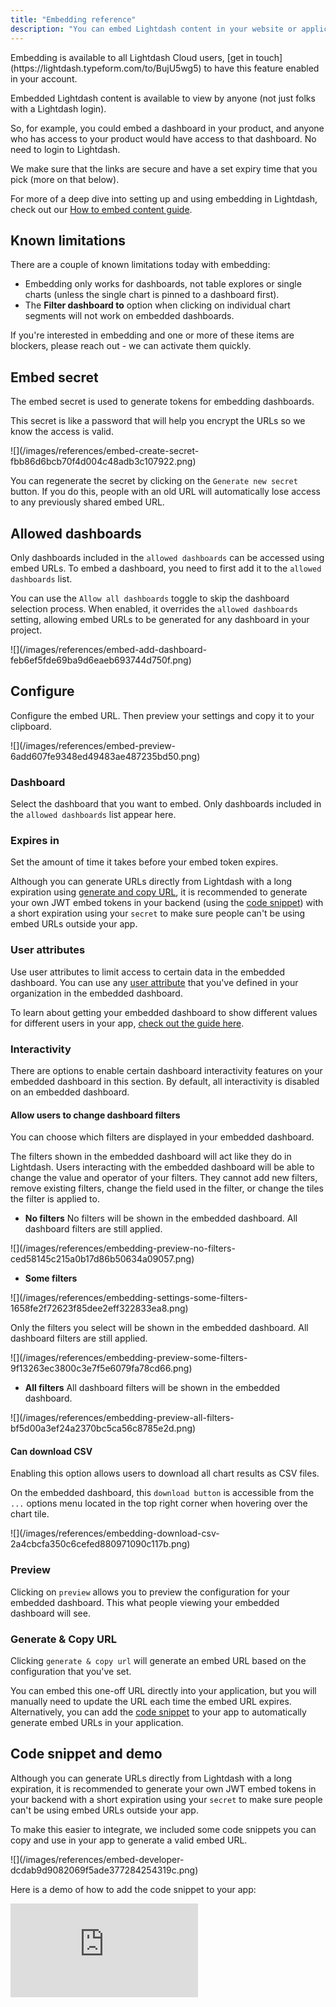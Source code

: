 ```yaml
---
title: "Embedding reference"
description: "You can embed Lightdash content in your website or application securely using Lightdash embedding."
---
```


<Info>
  Embedding is available to all Lightdash Cloud users, [get in touch](https://lightdash.typeform.com/to/BujU5wg5) to have this feature enabled in your account.
</Info>

Embedded Lightdash content is available to view by anyone (not just folks with a Lightdash login).

So, for example, you could embed a dashboard in your product, and anyone who has access to your product would have access to that dashboard. No need to login to Lightdash.

We make sure that the links are secure and have a set expiry time that you pick (more on that below).

For more of a deep dive into setting up and using embedding in Lightdash, check out our [How to embed content guide](/guides/how-to-embed-content).

## Known limitations

There are a couple of known limitations today with embedding:

- Embedding only works for dashboards, not table explores or single charts (unless the single chart is pinned to a dashboard first).
- The **Filter dashboard to** option when clicking on individual chart segments will not work on embedded dashboards.

If you're interested in embedding and one or more of these items are blockers, please reach out - we can activate them quickly. 

## Embed secret

The embed secret is used to generate tokens for embedding dashboards.

This secret is like a password that will help you encrypt the URLs so we know the access is valid.

<Frame>
  ![](/images/references/embed-create-secret-fbb86d6bcb70f4d004c48adb3c107922.png)
</Frame>

You can regenerate the secret by clicking on the `Generate new secret` button. If you do this, people with an old URL will automatically lose access to any previously shared embed URL.

## Allowed dashboards

Only dashboards included in the `allowed dashboards` can be accessed using embed URLs. To embed a dashboard, you need to first add it to the `allowed dashboards` list.

You can use the `Allow all dashboards` toggle to skip the dashboard selection process. When enabled, it overrides the `allowed dashboards` setting, allowing embed URLs to be generated for any dashboard in your project.

<Frame>
  ![](/images/references/embed-add-dashboard-feb6ef5fde69ba9d6eaeb693744d750f.png)
</Frame>

## Configure

Configure the embed URL. Then preview your settings and copy it to your clipboard.

<Frame>
  ![](/images/references/embed-preview-6add607fe9348ed49483ae487235bd50.png)
</Frame>

### Dashboard

Select the dashboard that you want to embed. Only dashboards included in the `allowed dashboards` list appear here.

### Expires in

Set the amount of time it takes before your embed token expires.

Although you can generate URLs directly from Lightdash with a long expiration using [generate and copy URL](#generate--copy-url), it is recommended to generate your own JWT embed tokens in your backend (using the [code snippet](#code-snippet)) with a short expiration using your `secret` to make sure people can't be using embed URLs outside your app.

### User attributes

Use user attributes to limit access to certain data in the embedded dashboard. You can use any [user attribute](/references/user-attributes) that you've defined in your organization in the embedded dashboard.

To learn about getting your embedded dashboard to show different values for different users in your app, [check out the guide here](/guides/how-to-embed-content#i-want-to-have-my-embedded-dashboard-show-different-values-for-different-users-in-my-app).

### Interactivity

There are options to enable certain dashboard interactivity features on your embedded dashboard in this section. By default, all interactivity is disabled on an embedded dashboard.

#### Allow users to change dashboard filters

You can choose which filters are displayed in your embedded dashboard.

The filters shown in the embedded dashboard will act like they do in Lightdash. Users interacting with the embedded dashboard will be able to change the value and operator of your filters. They cannot add new filters, remove existing filters, change the field used in the filter, or change the tiles the filter is applied to.

- **No filters**
  No filters will be shown in the embedded dashboard. All dashboard filters are still applied.

<Frame>
  ![](/images/references/embedding-preview-no-filters-ced58145c215a0b17d86b50634a09057.png)
</Frame>

- **Some filters**

<Frame>
  ![](/images/references/embedding-settings-some-filters-1658fe2f72623f85dee2eff322833ea8.png)
</Frame>

Only the filters you select will be shown in the embedded dashboard. All dashboard filters are still applied.

<Frame>
  ![](/images/references/embedding-preview-some-filters-9f13263ec3800c3e7f5e6079fa78cd66.png)
</Frame>

- **All filters**
  All dashboard filters will be shown in the embedded dashboard.

<Frame>
  ![](/images/references/embedding-preview-all-filters-bf5d00a3ef24a2370bc5ca56c8785e2d.png)
</Frame>

#### Can download CSV

Enabling this option allows users to download all chart results as CSV files.

On the embedded dashboard, this `download button` is accessible from the `...` options menu located in the top right corner when hovering over the chart tile.

<Frame>
  ![](/images/references/embedding-download-csv-2a4cbcfa350c6cefed880971090c117b.png)
</Frame>

### Preview

Clicking on `preview` allows you to preview the configuration for your embedded dashboard. This what people viewing your embedded dashboard will see.

### Generate & Copy URL

Clicking `generate & copy url` will generate an embed URL based on the configuration that you've set.

You can embed this one-off URL directly into your application, but you will manually need to update the URL each time the embed URL expires. Alternatively, you can add the [code snippet](#code-snippet) to your app to automatically generate embed URLs in your application.

## Code snippet and demo

Although you can generate URLs directly from Lightdash with a long expiration, it is recommended to generate your own JWT embed tokens in your backend with a short expiration using your `secret` to make sure people can't be using embed URLs outside your app.

To make this easier to integrate, we included some code snippets you can copy and use in your app to generate a valid embed URL.

<Frame>
  ![](/images/references/embed-developer-dcdab9d9082069f5ade377284254319c.png)
</Frame>

Here is a demo of how to add the code snippet to your app:

<div style={{ position:"relative",paddingBottom:"65%",height:0 }}>
<iframe src="https://www.loom.com/embed/dd1889b09b364baa8fd606203cddc45d?sid=18b6f137-a175-422c-9f88-d679c99e3018" frameborder="0" webkitallowfullscreen mozallowfullscreen allowfullscreen style={{ position:"absolute",top:0,left:0,width:"100%",height:"100%" }} />

</div>

<br />

You can find the source code [here](https://github.com/lightdash/example-embed-dashboard-with-nodejs-app).

### User metadata

You can pass user metadata (specifically, an external user ID) from your application so that anytime someone views your embedded dashboard and runs queries in Lightdash, these query logs are enriched with this user metadata. Specifcally, this user metadata gets added to the [query tags](/references/usage-analytics#query-tags) for queries run in Lightdash.

To assign an external ID, you can update the embed code snippet like this:

```js
import jwt from 'jsonwebtoken';
const LIGHTDASH_EMBED_SECRET = 'secret'; // replace with your secret
const projectUuid = 'my-project-uuid';
const data = {
  user: {
    externalId: 'your_user_id_123', // Add this to assign an external ID
  },
  content: {
    type: 'dashboard',
    dashboardUuid: 'your dashboard uuid',
  },
};
const token = jwt.sign(data, LIGHTDASH_EMBED_SECRET, { expiresIn: '1 hour' });
const url = `https://analytics.lightdash.cloud/embed/${projectUuid}/#${token}`;
```

If you don't assign an external ID in your embed code, then we will automatically generate and an assign an external ID based on the embed token.

## PDF Export Functionality

In the embedded dashboard, you have the ability to export the current page as a PDF document. This feature can be accessed by clicking on the Print icon located in the upper right corner of the interface.

<Frame>
  ![](/images/references/embedding-print-61cb9f9107c6e4ae00fa3cde99dd572d.png)
</Frame>

Upon selecting the Print icon, a dialog box will emerge, presenting you with several print options. Within this dialog, you have the option to choose "Export as PDF" as your desired output format.